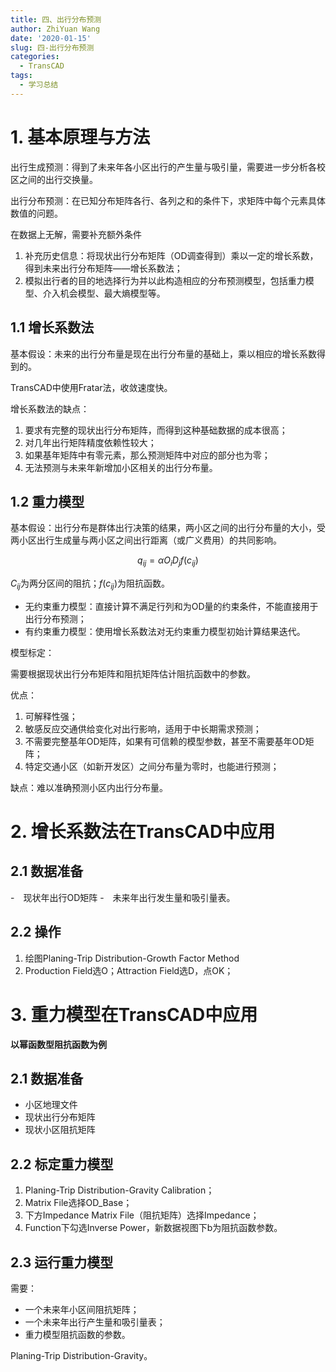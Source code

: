 ```yaml
---
title: 四、出行分布预测
author: ZhiYuan Wang
date: '2020-01-15'
slug: 四-出行分布预测
categories:
  - TransCAD
tags:
  - 学习总结
---
```


# 1. 基本原理与方法

出行生成预测：得到了未来年各小区出行的产生量与吸引量，需要进一步分析各校区之间的出行交换量。

出行分布预测：在已知分布矩阵各行、各列之和的条件下，求矩阵中每个元素具体数值的问题。

在数据上无解，需要补充额外条件

1. 补充历史信息：将现状出行分布矩阵（OD调查得到）乘以一定的增长系数，得到未来出行分布矩阵——增长系数法；
2. 模拟出行者的目的地选择行为并以此构造相应的分布预测模型，包括重力模型、介入机会模型、最大熵模型等。

## 1.1 增长系数法

基本假设：未来的出行分布量是现在出行分布量的基础上，乘以相应的增长系数得到的。

TransCAD中使用Fratar法，收敛速度快。

增长系数法的缺点：

1. 要求有完整的现状出行分布矩阵，而得到这种基础数据的成本很高；
2. 对几年出行矩阵精度依赖性较大；
3. 如果基年矩阵中有零元素，那么预测矩阵中对应的部分也为零；
4. 无法预测与未来年新增加小区相关的出行分布量。

## 1.2 重力模型

基本假设：出行分布是群体出行决策的结果，两小区之间的出行分布量的大小，受两小区出行生成量与两小区之间出行距离（或广义费用）的共同影响。

$$q_{ij}=\alpha O_i D_j f(c_{ij})$$

$C_{ij}$为两分区间的阻抗；$f(c_{ij})$为阻抗函数。

- 无约束重力模型：直接计算不满足行列和为OD量的约束条件，不能直接用于出行分布预测；
- 有约束重力模型：使用增长系数法对无约束重力模型初始计算结果迭代。

模型标定：

需要根据现状出行分布矩阵和阻抗矩阵估计阻抗函数中的参数。

优点：

1. 可解释性强；
2. 敏感反应交通供给变化对出行影响，适用于中长期需求预测；
3. 不需要完整基年OD矩阵，如果有可信赖的模型参数，甚至不需要基年OD矩阵；
4. 特定交通小区（如新开发区）之间分布量为零时，也能进行预测；

缺点：难以准确预测小区内出行分布量。

# 2. 增长系数法在TransCAD中应用

## 2.1 数据准备

-　现状年出行OD矩阵
-　未来年出行发生量和吸引量表。

## 2.2 操作

1. 绘图Planing-Trip Distribution-Growth Factor Method
2. Production Field选O；Attraction Field选D，点OK；

# 3. 重力模型在TransCAD中应用

**以幂函数型阻抗函数为例**

## 2.1 数据准备

- 小区地理文件
- 现状出行分布矩阵
- 现状小区阻抗矩阵

## 2.2 标定重力模型

1. Planing-Trip Distribution-Gravity Calibration；
2. Matrix File选择OD_Base；
3. 下方Impedance Matrix File（阻抗矩阵）选择Impedance；
4. Function下勾选Inverse Power，新数据视图下b为阻抗函数参数。

## 2.3 运行重力模型

需要：

- 一个未来年小区间阻抗矩阵；
- 一个未来年出行产生量和吸引量表；
- 重力模型阻抗函数的参数。

Planing-Trip Distribution-Gravity。
